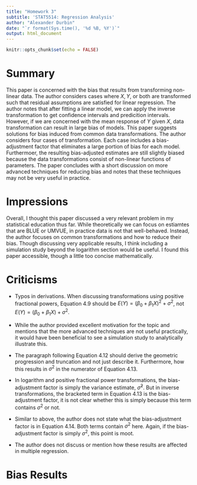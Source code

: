 ```yaml
---
title: "Homework 3"
subtitle: 'STAT5514: Regression Analysis'
author: "Alexander Durbin"
date: "`r format(Sys.time(), '%d %B, %Y')`"
output: html_document
---
```


```r
knitr::opts_chunk$set(echo = FALSE)
```

# Summary

This paper is concerned with the bias that results from transforming non-linear data. The author considers cases where $X, Y$, or both are transformed such that residual assumptions are satisfied for linear regression. The author notes that after fitting a linear model, we can apply the inverse transformation to get confidence intervals and predicition intervals. However, if we are concerned with the mean response of $Y$ given $X$, data transformation can result in large bias of models. This paper suggests solutions for bias induced from common data transformations. The author considers four cases of transformation. Each case includes a bias-adjustment factor that eliminates a large portion of bias for each model. Furthermoer, the resulting bias-adjusted estimates are still slightly biased because the data transformations consist of non-linear functions of parameters. The paper concludes with a short discussion on more advanced techniques for reducing bias and notes that these techniques may not be very useful in practice.

# Impressions

Overall, I thought this paper discussed a very relevant problem in my statistical education thus far. While theoretically we can focus on estiamtes that are BLUE or UMVUE, in practice data is not that well-behaved. Instead, the author focuses on common transformations and how to reduce their bias. Though discussing very applicable results, I think including a simulation study beyond the logarithm section would be useful. I found this paper accessible, though a little too concise mathematically.

# Criticisms

- Typos in derivations. When discussing transformations using positive fractional powers, Equation 4.9 should be $E(Y) = (\beta_0 + \beta_1 X)^2 + \sigma^2$, not $E(Y) = (\beta_0 + \beta_1 X) + \sigma^2$.

- While the author provided excellent motivation for the topic and mentions that the more advanced techniques are not useful practically, it would have been beneficial to see a simulation study to analytically illustrate this.

- The paragraph following Equation 4.12 should derive the geometric progression and truncation and not just describe it. Furthermore, how this results in $\sigma^2$ in the numerator of Equation 4.13. 

- In logarithm and positive fractional power transformations, the bias-adjustment factor is simply the variance estimate, $\hat{\sigma}^2$. But in inverse transformations, the bracketed term in Equation 4.13 is the bias-adjustment factor, it is not clear whether this is simply because this term contains $\sigma^2$ or not.

- Similar to above, the author does not state what the bias-adjustment factor is in Equation 4.14. Both terms contain $\sigma^2$ here. Again, if the bias-adjustment factor is simply $\sigma^2$, this point is moot.

- The author does not discuss or mention how these results are affected in multiple regression.

# Bias Results